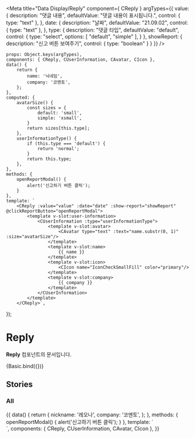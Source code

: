 
<Meta
    title="Data Display/Reply"
    component={ CReply }
    argTypes={{
        value: {
            description: "댓글 내용",
            defaultValue: "댓글 내용이 표시됩니다.",
            control: { type: "text" },
        },
        date: {
            description: "날짜",
            defaultValue: "21.09.02",
            control: { type: "text" },
        },
        type: {
            description: "댓글 타입",
            defaultValue: "default",
            control: {
                type: "select",
                options: [
                    "default",
                    "simple"
                ],
            }
        },
        showReport: {
            description: "신고 버튼 보여주기",
            control: {
                type: "boolean"
            }
        }
    }}
/>

    props: Object.keys(argTypes),
    components: { CReply, CUserInformation, CAvatar, CIcon },
    data() {
        return {
            name: '닉네임',
            company: '코멘토',
        };
    },
    computed: {
        avatarSize() {
            const sizes = {
                default: 'small',
                simple: 'xsmall',
            }
            return sizes[this.type];
        },
        userInformationType() {
            if (this.type === 'default') {
                return 'normal';
            }
            return this.type;
        },
    },
    methods: {
        openReportModal() {
            alert('신고하기 버튼 클릭');
        }
    },
    template: `
        <CReply :value="value" :date="date" :show-report="showReport" @clickReportButton="openReportModal">
            <template v-slot:user-information>
                <CUserInformation :type="userInformationType">
                    <template v-slot:avatar>
                        <CAvatar type="text" :text="name.substr(0, 1)" :size="avatarSize"/>
                    </template>
                    <template v-slot:name>
                        {{ name }}
                    </template>
                    <template v-slot:icon>
                        <CIcon name="IconCheckSmallFill" color="primary"/>
                    </template>
                    <template v-slot:company>
                        {{ company }}
                    </template>
                </CUserInformation>
            </template>
        </CReply>`,
});

# Reply

**Reply** 컴포넌트의 문서입니다.

<Story name="Basic" height="100px">
    {Basic.bind({})}
</Story>

<ArgsTable story="Basic" />


## Stories
### All
<Canvas>
    <Story name="All" height="100px">
        {{
            data() {
                return {
                    nickname: '레오나',
                    company: '코멘토',
                };
            },
            methods: {
                openReportModal() {
                    alert('신고하기 버튼 클릭');
                }
            },
            template: `
                <div>
                    <CReply value="댓글 내용이 표시됩니다." date="21.09.02" @clickReportButton="openReportModal">
                        <template v-slot:user-information>
                            <CUserInformation type="normal">
                                <template v-slot:avatar>
                                    <CAvatar type="text" :text="nickname.substr(0, 1)" size="small"/>
                                </template>
                                <template v-slot:name>
                                    {{ nickname }}
                                </template>
                                <template v-slot:icon>
                                    <CIcon name="IconCheckSmallFill" color="primary"/>
                                </template>
                                <template v-slot:company>
                                    {{ company }}
                                </template>
                            </CUserInformation>
                        </template>
                    </CReply>
                    <CReply value="댓글 내용이 표시됩니다." date="21.09.02">
                        <template v-slot:user-information>
                            <CUserInformation type="simple">
                                <template v-slot:avatar>
                                    <CAvatar type="text" :text="nickname.substr(0, 1)" size="xsmall"/>
                                </template>
                                <template v-slot:name>
                                    {{ nickname }}
                                </template>
                                <template v-slot:icon>
                                    <CIcon name="IconCheckSmallFill" color="primary"/>
                                </template>
                                <template v-slot:company>
                                    {{ company }}
                                </template>
                            </CUserInformation>
                        </template>
                    </CReply>
                </div>
            `,
            components: { CReply, CUserInformation, CAvatar, CIcon },
        }}
    </Story>
</Canvas>

